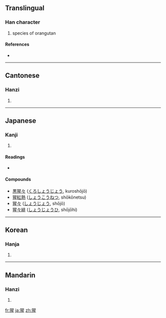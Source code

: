 ==Translingual==

===Han character===
{{Han char|rn=94|rad=犬|as=09|sn=12|four=4621<sub>4</sub>|canj=大竹日竹一 (KHAHM)}}

# species of orangutan

====References====
* {{Han ref|kx=0714.210|dkj=20528|dj=1126.180|hdz=21356.170|uh=7329|ud=29481|bh=B556|bd=46422}}

----

==Cantonese==

===Hanzi===
{{yue-hanzi|jyut=|y=sing1}}

# {{defn|Cantonese}}

----

==Japanese==

===Kanji===
{{ja-kanji|grade=|rs=犬09}}

# {{defn|Japanese}}

====Readings====
* {{ja-readings|on=[[せい]] (sei), [[しょう]] (shō)|kun=[[あかいろ]] (akairo)}}

====Compounds====
* [[黒猩々]] ([[くろしょうじょう]], kuroshōjō)
* [[猩紅熱]] ([[しょうこうねつ]], shōkōnetsu)
* [[猩々]] ([[しょうじょう]], shōjō)
* [[猩々緋]] ([[しょうじょうひ]], shōjōhi)

----

==Korean==

===Hanja===
{{ko-hanja|hangeul=성|eumhun=|rv=seong|mr=sŏng|y=seng}}

# {{defn|Korean}}

----

==Mandarin==

===Hanzi===
{{cmn-hanzi|pin=[[xīng]] ([[xing1]])|wg=hsing<sup>1</sup>}}

# {{defn|Mandarin}}

[[fr:猩]]
[[ja:猩]]
[[zh:猩]]